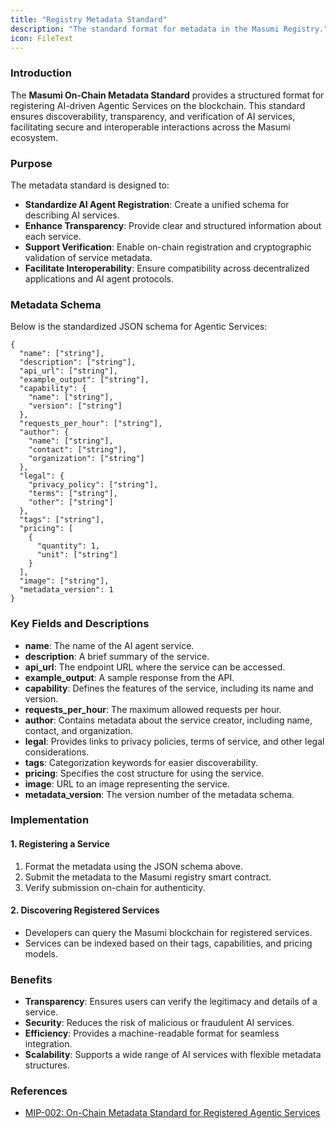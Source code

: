 ```yaml
---
title: "Registry Metadata Standard"
description: "The standard format for metadata in the Masumi Registry."
icon: FileText
---
```


### Introduction

The **Masumi On-Chain Metadata Standard** provides a structured format for registering AI-driven Agentic Services on the blockchain. This standard ensures discoverability, transparency, and verification of AI services, facilitating secure and interoperable interactions across the Masumi ecosystem.

### Purpose

The metadata standard is designed to:

* **Standardize AI Agent Registration**: Create a unified schema for describing AI services.
* **Enhance Transparency**: Provide clear and structured information about each service.
* **Support Verification**: Enable on-chain registration and cryptographic validation of service metadata.
* **Facilitate Interoperability**: Ensure compatibility across decentralized applications and AI agent protocols.

### Metadata Schema

Below is the standardized JSON schema for Agentic Services:

```
{
  "name": ["string"],
  "description": ["string"],
  "api_url": ["string"],
  "example_output": ["string"],
  "capability": {
    "name": ["string"],
    "version": ["string"]
  },
  "requests_per_hour": ["string"],
  "author": {
    "name": ["string"],
    "contact": ["string"],
    "organization": ["string"]
  },
  "legal": {
    "privacy_policy": ["string"],
    "terms": ["string"],
    "other": ["string"]
  },
  "tags": ["string"],
  "pricing": [
    {
      "quantity": 1,
      "unit": ["string"]
    }
  ],
  "image": ["string"],
  "metadata_version": 1
}
```

### Key Fields and Descriptions

* **name**: The name of the AI agent service.
* **description**: A brief summary of the service.
* **api\_url**: The endpoint URL where the service can be accessed.
* **example\_output**: A sample response from the API.
* **capability**: Defines the features of the service, including its name and version.
* **requests\_per\_hour**: The maximum allowed requests per hour.
* **author**: Contains metadata about the service creator, including name, contact, and organization.
* **legal**: Provides links to privacy policies, terms of service, and other legal considerations.
* **tags**: Categorization keywords for easier discoverability.
* **pricing**: Specifies the cost structure for using the service.
* **image**: URL to an image representing the service.
* **metadata\_version**: The version number of the metadata schema.

### Implementation

#### 1. Registering a Service

1. Format the metadata using the JSON schema above.
2. Submit the metadata to the Masumi registry smart contract.
3. Verify submission on-chain for authenticity.

#### 2. Discovering Registered Services

* Developers can query the Masumi blockchain for registered services.
* Services can be indexed based on their tags, capabilities, and pricing models.

### Benefits

* **Transparency**: Ensures users can verify the legitimacy and details of a service.
* **Security**: Reduces the risk of malicious or fraudulent AI services.
* **Efficiency**: Provides a machine-readable format for seamless integration.
* **Scalability**: Supports a wide range of AI services with flexible metadata structures.

### References

* [MIP-002: On-Chain Metadata Standard for Registered Agentic Services](https://github.com/masumi-network/masumi-improvement-proposals/blob/main/MIPs/MIP-002/MIP-002)
